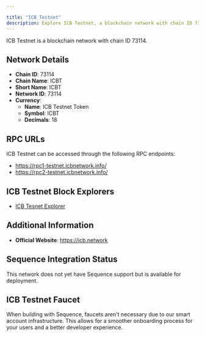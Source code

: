 ```yaml
---

title: "ICB Testnet"
description: Explore ICB Testnet, a blockchain network with chain ID 73114. Learn about its native currency, ICB Testnet Token, and how to interact with the network.
---
```




ICB Testnet is a blockchain network with chain ID 73114.

## Network Details

- **Chain ID**: 73114
- **Chain Name**: ICBT
- **Short Name**: ICBT
- **Network ID**: 73114
- **Currency**: 
  - **Name**: ICB Testnet Token
  - **Symbol**: ICBT
  - **Decimals**: 18

## RPC URLs

ICB Testnet can be accessed through the following RPC endpoints:

- https://rpc1-testnet.icbnetwork.info/
- https://rpc2-testnet.icbnetwork.info/

## ICB Testnet Block Explorers

- [ICB Tesnet Explorer](https://testnet.icbscan.io)

## Additional Information

- **Official Website**: https://icb.network

## Sequence Integration Status

This network does not yet have Sequence support but is available for deployment.

## ICB Testnet Faucet

When building with Sequence, faucets aren't necessary due to our smart account infrastructure. This allows for a smoother onboarding process for your users and a better developer experience.
